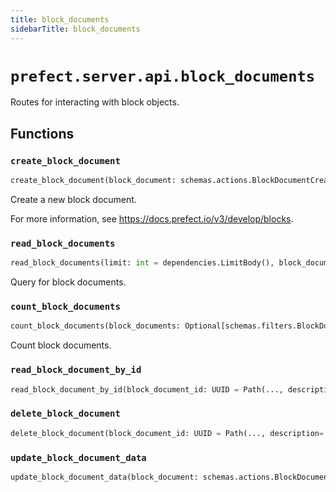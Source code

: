 ```yaml
---
title: block_documents
sidebarTitle: block_documents
---
```


# `prefect.server.api.block_documents`



Routes for interacting with block objects.


## Functions

### `create_block_document` <sup><a href="https://github.com/PrefectHQ/prefect/blob/main/src/prefect/server/api/block_documents.py#L21" target="_blank"><Icon icon="github" style="width: 14px; height: 14px;" /></a></sup>

```python
create_block_document(block_document: schemas.actions.BlockDocumentCreate, db: PrefectDBInterface = Depends(provide_database_interface)) -> schemas.core.BlockDocument
```


Create a new block document.

For more information, see https://docs.prefect.io/v3/develop/blocks.


### `read_block_documents` <sup><a href="https://github.com/PrefectHQ/prefect/blob/main/src/prefect/server/api/block_documents.py#L51" target="_blank"><Icon icon="github" style="width: 14px; height: 14px;" /></a></sup>

```python
read_block_documents(limit: int = dependencies.LimitBody(), block_documents: Optional[schemas.filters.BlockDocumentFilter] = None, block_types: Optional[schemas.filters.BlockTypeFilter] = None, block_schemas: Optional[schemas.filters.BlockSchemaFilter] = None, include_secrets: bool = Body(False, description='Whether to include sensitive values in the block document.'), sort: Optional[schemas.sorting.BlockDocumentSort] = Body(schemas.sorting.BlockDocumentSort.NAME_ASC), offset: int = Body(0, ge=0), db: PrefectDBInterface = Depends(provide_database_interface)) -> List[schemas.core.BlockDocument]
```


Query for block documents.


### `count_block_documents` <sup><a href="https://github.com/PrefectHQ/prefect/blob/main/src/prefect/server/api/block_documents.py#L84" target="_blank"><Icon icon="github" style="width: 14px; height: 14px;" /></a></sup>

```python
count_block_documents(block_documents: Optional[schemas.filters.BlockDocumentFilter] = None, block_types: Optional[schemas.filters.BlockTypeFilter] = None, block_schemas: Optional[schemas.filters.BlockSchemaFilter] = None, db: PrefectDBInterface = Depends(provide_database_interface)) -> int
```


Count block documents.


### `read_block_document_by_id` <sup><a href="https://github.com/PrefectHQ/prefect/blob/main/src/prefect/server/api/block_documents.py#L105" target="_blank"><Icon icon="github" style="width: 14px; height: 14px;" /></a></sup>

```python
read_block_document_by_id(block_document_id: UUID = Path(..., description='The block document id', alias='id'), include_secrets: bool = Query(False, description='Whether to include sensitive values in the block document.'), db: PrefectDBInterface = Depends(provide_database_interface)) -> schemas.core.BlockDocument
```

### `delete_block_document` <sup><a href="https://github.com/PrefectHQ/prefect/blob/main/src/prefect/server/api/block_documents.py#L126" target="_blank"><Icon icon="github" style="width: 14px; height: 14px;" /></a></sup>

```python
delete_block_document(block_document_id: UUID = Path(..., description='The block document id', alias='id'), db: PrefectDBInterface = Depends(provide_database_interface)) -> None
```

### `update_block_document_data` <sup><a href="https://github.com/PrefectHQ/prefect/blob/main/src/prefect/server/api/block_documents.py#L143" target="_blank"><Icon icon="github" style="width: 14px; height: 14px;" /></a></sup>

```python
update_block_document_data(block_document: schemas.actions.BlockDocumentUpdate, block_document_id: UUID = Path(..., description='The block document id', alias='id'), db: PrefectDBInterface = Depends(provide_database_interface)) -> None
```
